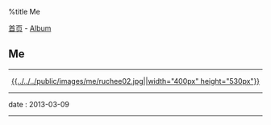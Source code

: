%title Me

[[../../index|首页]] - [[../index|Album]]
==Me==
----
<center>[[pic03|{{../../../public/images/me/ruchee02.jpg||width="400px" height="530px"}}]]</center>
----
<red>date</red> : 2013-03-09
----
